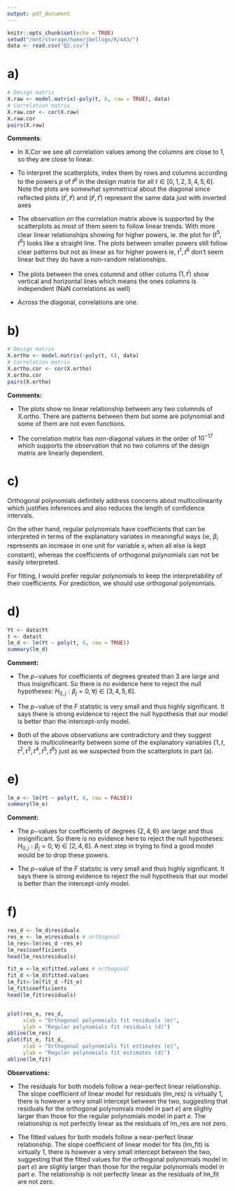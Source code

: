 ```yaml
---
output: pdf_document
---
```


```r
knitr::opts_chunk$set(echo = TRUE)
setwd("/mnt/storage/home/jbellogo/R/443/")
data <- read.csv("Q2.csv")
```

# a)
```r
# Design matrix
X.raw <- model.matrix(~poly(t, 6, raw = TRUE), data)
# Correlation matrix
X.raw.cor <- cor(X.raw)
X.raw.cor
pairs(X.raw)
```

**Comments**: 

* In X.Cor we see all correlation values among the columns are close to 1, so they are close to linear. 

* To interpret the scatterplots, index them by rows and columns according to the powers $p$ of $t^p$ in the design matrix for all $t\in[0,1,2,3,4,5,6]$. Note the plots are somewhat symmetrical about the diagonal since reflected plots $(t^i, t^j)$ and $(t^j, t^i)$ represent the same data just with inverted axes   

* The observation on the correlation matrix above is supported by the scatterplots as most of them seem to follow linear trends. With more clear linear relationships showing for higher powers, ie. the plot for $(t^5,t^6)$ looks like a straight line. The plots between smaller powers still follow clear patterns but not as linear as for higher powers ie, $t^1, t^6$ don't seem linear but they do have a non-random relationships. 

* The plots between the ones columnd and other colums $(1, t^i)$ show vertical and horizontal lines which means the ones columns is independent (NaN correlations as well)

* Across the diagonal, correlations are one.

\newpage

# b)
```r
# Design matrix
X.ortho <- model.matrix(~poly(t, 6), data)
# Correlation matrix
X.ortho.cor <- cor(X.ortho)
X.ortho.cor
pairs(X.ortho)
```

**Comments:**

* The plots show no linear relationship between any two columnds of X.ortho. There are patterns between them but some are polynomial and some of them are not even functions.

* The correlation matrix has non-diagonal values in the order of $10^{-17}$ which supports the observation that no two columns of the design matrix are linearly dependent.

\newpage


# c) 
Orthogonal polynomials definitely address concerns about multicolinearity which justifies inferences  and also reduces the length of confidence intervals. 

On the other hand, regular polynomials have coefficients that can be interpreted in terms of the explanatory variates in meaningful ways (ie, $\beta_i$ represents an increase in one unit for variable $x_i$ when all else is kept constant), whereas the coefficients of orthogonal polynomials can not be easily interpreted. 

For fitting, I would prefer regular polynomials to keep the interpretability of their coefficients. For prediction, we should use orthogonal polynomials. 

\newpage


# d) 
```r
Yt <- data$Yt
t <- data$t
lm_d <- lm(Yt ~ poly(t, 6, raw = TRUE))
summary(lm_d)
```
**Comment:**

* The $p-$values for coefficients of degrees greated than 3 are large and thus insignificant. So there is no evidence here to reject the null hypotheses: $H_{0,j}:\beta_j=0, \forall j\in[3,4,5,6]$. 

* The $p-$value of the $F$ statistic is very small and thus highly significant. It says there is strong evidence to reject the null hypothesis that our model is better than the intercept-only model.

* Both of the above observations are contradictory and they suggest there is multicolinearity between some of the explanatory variables $\{1,t,t^2,t^3,t^4,t^5,t^6\}$ just as we suspected from the scatterplots in part (a).


\newpage

# e) 
```r
lm_e <- lm(Yt ~ poly(t, 6, raw = FALSE))
summary(lm_e)
```

**Comment:**

* The $p-$values for coefficients of degrees $\{2,4,6\}$ are large and thus insignificant. So there is no evidence here to reject the null hypotheses: $H_{0,j}:\beta_j=0, \forall j\in[2,4,6]$. A next step in trying to find a good model would be to drop these powers. 

* The $p-$value of the $F$ statistic is very small and thus highly significant. It says there is strong evidence to reject the null hypothesis that our model is better than the intercept-only model.

\newpage

# f)
```r
res_d <- lm_d$residuals
res_e <- lm_e$residuals # orthogonal
lm_res<-lm(res_d ~res_e)
lm_res$coefficients
head(lm_res$residuals)

fit_e <-lm_e$fitted.values # orthogonal
fit_d <-lm_d$fitted.values
lm_fit<-lm(fit_d ~fit_e)
lm_fit$coefficients
head(lm_fit$residuals)


plot(res_e, res_d, 
     xlab = "Orthogonal polynomials fit residuals (e)",
     ylab = "Regular polynomials fit residuals (d)")
abline(lm_res)
plot(fit_e, fit_d,
     xlab = "Orthogonal polynomials fit estimates (e)",
     ylab = "Regular polynomials fit estimates (d)")
abline(lm_fit)

```

**Observations:**

* The residuals for both models follow a near-perfect linear relationship. The slope coefficient of linear model for residuals (lm_res) is virtually 1, there is however a very small intercept between the two, suggesting that residuals for the orthogonal polynomials model in part $e)$ are slighly larger than those for the regular polynomials model in part $e$. The relationship is not perfectly linear as the residuals of lm_res are not zero. 

* The fitted values for both models follow a near-perfect linear relationship. The slope coefficient of linear model for fits (lm_fit) is virtually 1, there is however a very small intercept between the two, suggesting that the fitted values for the orthogonal polynomials model in part $e)$ are slighly larger than those for the regular polynomials model in part $e$. The relationship is not perfectly linear as the residuals of lm_fit are not zero. 



